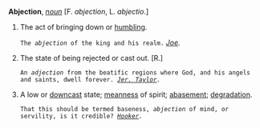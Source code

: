 '''Abjection''', ''[[noun (part of speech)|noun]]'' [F. ''abjection'', L. ''abjectio''.]

<ol>
<li>The act of bringing down or [[humbling]].

<code>The ''abjection'' of the king and his realm.</code> ''[[Joe (source)|Joe]].''

<li> The state of being rejected or cast out. [R.]

<code>An ''adjection'' from the beatific regions where God, and his angels and saints, dwell forever. ''[[Jer. Taylor (source)|Jer. Taylor]].''</code>

<li> A low or [[downcast]] state; [[meanness]] of spirit; [[abasement]]; [[degradation]].

<code>That this should be termed baseness, ''abjection'' of mind, or servility, is it credible? ''[[Hooker (source)|Hooker]].''</code>
</ol>